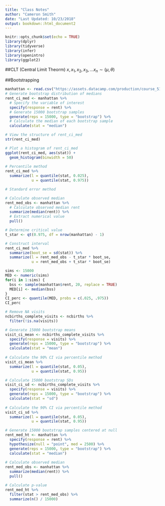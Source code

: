 ```yaml
---
title: "Class Notes"
author: "Cameron Smith"
date: "Last Updated: 10/23/2018"
output: bookdown::html_document2
---
```


```r
knitr::opts_chunk$set(echo = TRUE)
library(dplyr)
library(tidyverse)
library(infer)
library(openintro)
library(ggplot2)
```
##CLT (Central Limit Theorm)
  $x, x_1, x_2, x_3, ... x_n \sim (\mu, \theta)$
  
##Bootstrapping
```r
manhattan <- read.csv("https://assets.datacamp.com/production/course_5103/datasets/manhattan.csv")
# Generate bootstrap distribution of medians
rent_ci_med <- manhattan %>%
  # Specify the variable of interest
  specify(response = rent) %>%  
  # Generate 15000 bootstrap samples
  generate(reps = 15000, type = "bootstrap") %>% 
  # Calculate the median of each bootstrap sample
  calculate(stat = "median")

# View the structure of rent_ci_med
str(rent_ci_med)

# Plot a histogram of rent_ci_med
ggplot(rent_ci_med, aes(stat)) +
  geom_histogram(binwidth = 50)
  
# Percentile method
rent_ci_med %>%
  summarize(l = quantile(stat, 0.025),
            u = quantile(stat, 0.975))

# Standard error method

# Calculate observed median
rent_med_obs <- manhattan %>%
  # Calculate observed median rent
  summarize(median(rent)) %>%
  # Extract numerical value
  pull()                      

# Determine critical value
t_star <- qt(0.975, df = nrow(manhattan) - 1)

# Construct interval
rent_ci_med %>%
  summarize(boot_se = sd(stat)) %>%
  summarize(l = rent_med_obs - t_star * boot_se,
            u = rent_med_obs + t_star * boot_se)

sims <- 15000
MED <- numeric(sims)
for(i in 1:sims) {
  bss <- sample(manhattan$rent, 20, replace = TRUE)
  MED[i] <- median(bss)
}
CI_perc <- quantile(MED, probs = c(.025, .975))
CI_perc

# Remove NA visits
ncbirths_complete_visits <- ncbirths %>%
  filter(!is.na(visits))

# Generate 15000 bootstrap means
visit_ci_mean <- ncbirths_complete_visits %>%
  specify(response = visits) %>%
  generate(reps = 15000, type = "bootstrap") %>%
  calculate(stat = "mean")
  
# Calculate the 90% CI via percentile method
visit_ci_mean %>%
  summarize(l = quantile(stat, 0.05),
            u = quantile(stat, 0.95))

# Calculate 15000 bootstrap SDs
visit_ci_sd <- ncbirths_complete_visits %>%
  specify(response = visits) %>%
  generate(reps = 15000, type = "bootstrap") %>%
  calculate(stat = "sd")
  
# Calculate the 90% CI via percentile method
visit_ci_sd %>%
  summarize(l = quantile(stat, 0.05),
            u = quantile(stat, 0.95))

# Generate 15000 bootstrap samples centered at null
rent_med_ht <- manhattan %>%
  specify(response = rent) %>%
  hypothesize(null = "point", med = 2500) %>% 
  generate(reps = 15000, type = "bootstrap") %>% 
  calculate(stat = "median")
  
# Calculate observed median
rent_med_obs <- manhattan %>%
  summarize(median(rent)) %>%
  pull()

# Calculate p-value
rent_med_ht %>%
  filter(stat > rent_med_obs) %>%
  summarize(n() / 15000)





```